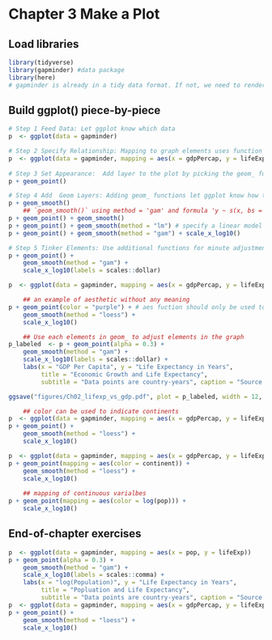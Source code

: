 # Chapter 3 Make a Plot  
## Load libraries  
```r
library(tidyverse)
library(gapminder) #data package
library(here)
# gapminder is already in a tidy data format. If not, we need to render the data into a tidy (i.e., long) format.
```

## Build ggplot() piece-by-piece  
```r
# Step 1 Feed Data: Let ggplot know which data
p  <- ggplot(data = gapminder)

# Step 2 Specify Relationship: Mapping to graph elements uses function aes()
p  <- ggplot(data = gapminder, mapping = aes(x = gdpPercap, y = lifeExp))
   
# Step 3 Set Appearance:  Add layer to the plot by picking the geom_ function
p + geom_point()

# Step 4 Add  Geom Layers: Adding geom_ functions let ggplot know how to visualize 
p + geom_smooth()
    ## `geom_smooth()` using method = 'gam' and formula 'y ~ s(x, bs = "cs")' 
p + geom_point() + geom_smooth() 
p + geom_point() + geom_smooth(method = "lm") # specify a linear model for fitting
p + geom_point() + geom_smooth(method = "gam") + scale_x_log10() 

# Step 5 Tinker Elements: Use additional functions for minute adjustments
p + geom_point() + 
    geom_smooth(method = "gam") +
    scale_x_log10(labels = scales::dollar) 

p  <- ggplot(data = gapminder, mapping = aes(x = gdpPercap, y = lifeExp)) 

    ## an example of aesthetic without any meaning
p + geom_point(color = "purple") + # aes fuction should only be used to map data to geometrical objects
    geom_smooth(method = "loess") +
    scale_x_log10() 

    ## Use each elements in geom_ to adjust elements in the graph
p_labeled  <- p + geom_point(alpha = 0.3) + 
    geom_smooth(method = "gam") +
    scale_x_log10(labels = scales::dollar) +
    labs(x = "GDP Per Capita", y = "Life Expectancy in Years",
         title = "Economic Growth and Life Expectancy",
         subtitle = "Data points are country-years", caption = "Source: Gapminder.")

ggsave("figures/Ch02_lifexp_vs_gdp.pdf", plot = p_labeled, width = 12, height = 9) # Saving your figure in a separate file

    ## color can be used to indicate continents
p  <- ggplot(data = gapminder, mapping = aes(x = gdpPercap, y = lifeExp, color = continent, fill = continent)) 
p + geom_point() + 
    geom_smooth(method = "loess") +
    scale_x_log10() 

p  <- ggplot(data = gapminder, mapping = aes(x = gdpPercap, y = lifeExp)) 
p + geom_point(mapping = aes(color = continent)) + 
    geom_smooth(method = "loess") +
    scale_x_log10() 
    
    ## mapping of continuous varialbes
p + geom_point(mapping = aes(color = log(pop))) + 
    scale_x_log10() 

```
## End-of-chapter exercises 
```r
p  <- ggplot(data = gapminder, mapping = aes(x = pop, y = lifeExp)) 
p + geom_point(alpha = 0.3) + 
    geom_smooth(method = "gam") +
    scale_x_log10(labels = scales::comma) +
    labs(x = "log(Population)", y = "Life Expectancy in Years",
         title = "Popluation and Life Expectancy",
         subtitle = "Data points are country-years", caption = "Source: Gapminder.")
p  <- ggplot(data = gapminder, mapping = aes(x = gdpPercap, y = lifeExp, color = factor(year), fill = continent)) 
p + geom_point() + 
    geom_smooth(method = "loess") +
    scale_x_log10() 
```

